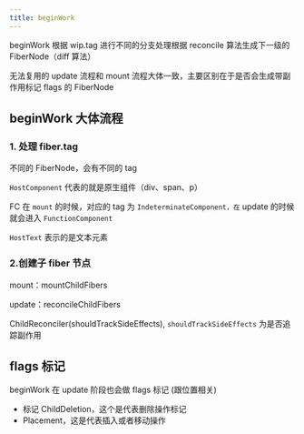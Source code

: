 ```yaml
---
title: beginWork
---
```



beginWork 根据 wip.tag 进行不同的分支处理根据 reconcile 算法生成下一级的 FiberNode（diff 算法）

无法复用的 update 流程和 mount 流程大体一致，主要区别在于是否会生成带副作用标记 flags 的 FiberNode

## beginWork 大体流程

### 1. 处理 fiber.tag

不同的 FiberNode，会有不同的 tag

`HostComponent` 代表的就是原生组件（div、span、p）

FC 在 `mount` 的时候，对应的 tag 为 `IndeterminateComponent，在` update 的时候就会进入 `FunctionComponent`

`HostText` 表示的是文本元素

### 2.创建子 fiber 节点

mount：mountChildFibers

update：reconcileChildFibers

ChildReconciler(shouldTrackSideEffects), `shouldTrackSideEffects` 为是否追踪副作用

## flags 标记

beginWork 在 update 阶段也会做 flags 标记 (跟位置相关)

- 标记 ChildDeletion，这个是代表删除操作标记
- Placement，这是代表插入或者移动操作
